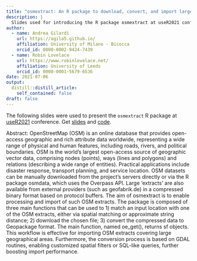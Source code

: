 ```yaml
---
title: "osmextract: An R package to download, convert, and import large OpenStreetMap datasets - useR2021"
description: |
  Slides used for introducing the R package osmextract at useR2021 conference.
author:
  - name: Andrea Gilardi
    url: https://agila5.github.io/
    affiliation: University of Milano - Bicocca
    orcid_id: 0000-0002-9424-7439
  - name: Robin Lovelace
    url: https://www.robinlovelace.net/
    affiliation: University of Leeds
    orcid_id: 0000-0001-5679-6536
date: 2021-07-06
output:
  distill::distill_article:
    self_contained: false
draft: false
---
```


The following slides were used to present the `osmextract` R package at [useR2021](https://user2021.r-project.org/) conference. 
Get <a href="https://agila5.github.io/data/presentations/2021-07-06-useR2021/useR2021.html#1" target="_blank" rel="nopener">slides</a> and <a href="https://github.com/agila5/agila5.github.io/blob/master/data/presentations/2021-07-06-useR2021/useR2021.Rmd" target="_blank" rel="noopener">code</a>.

Abstract: OpenStreetMap (OSM) is an online database that provides open-access geographic and rich attribute data worldwide, representing a wide range of physical and human features, including roads, rivers, and political boundaries. OSM is the world’s largest open-access source of geographic vector data, comprising nodes (points), ways (lines and polygons) and relations (describing a wide range of entities). Practical applications include disaster response, transport planning, and service location. OSM datasets can be manually downloaded from the project’s servers directly or via the R package osmdata, which uses the Overpass API. Large 'extracts' are also available from external providers (such as geofabrik.de) in a compressed binary format based on protocol buffers. The aim of osmextract is to enable processing and import of such OSM extracts. The package is composed of three main functions that can be used to 1) match an input location with one of the OSM extracts, either via spatial matching or approximate string distance; 2) download the chosen file; 3) convert the compressed data to Geopackage format. The main function, named oe_get(), returns sf objects. This workflow is effective for importing OSM extracts covering large geographical areas. Furthermore, the conversion process is based on GDAL routines, enabling customized spatial filters or SQL-like queries, further boosting import performance.
